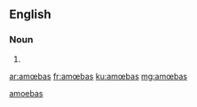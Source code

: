 {{also|amoebas}}
==English==

===Noun===
{{head|en|plural}}

# {{plural of|amœba|lang=en}}

[[Category:English terms spelled with Œ|amoebas]]

[[ar:amœbas]]
[[fr:amœbas]]
[[ku:amœbas]]
[[mg:amœbas]]
